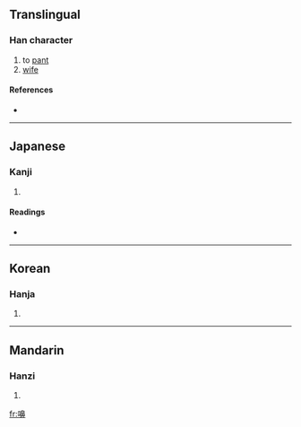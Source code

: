 ==Translingual==

===Han character===
{{Han char|rn=30|rad=口|as=14|sn=17|four=|canj=口竹山中 (RHUL)}}

# to [[pant]]
# [[wife]]

====References====
* {{Han ref|kx=0212.020|dkj=04467|dj=0434.360|hdz=10696.170|uh=568A|ud=22154}}

----

==Japanese==

===Kanji===
{{ja-kanji|grade=|rs=口14}}

# {{defn|Japanese}}

====Readings====
* {{ja-readings|on=[[ひ]] (hi)|kun=[[はないき]] (hanaiki), [[かか]] (kaka), [[あえぎ]] (aegi)}}

----

==Korean==

===Hanja===
{{ko-hanja|hangeul=비|rv=bi|mr=pi}}

# {{defn|Korean}}

----

==Mandarin==

===Hanzi===
{{cmn-hanzi|pin=[[xì]] ([[xi4]])|wg=hsi<sup>4</sup>}}

# {{defn|Mandarin}}

[[fr:嚊]]